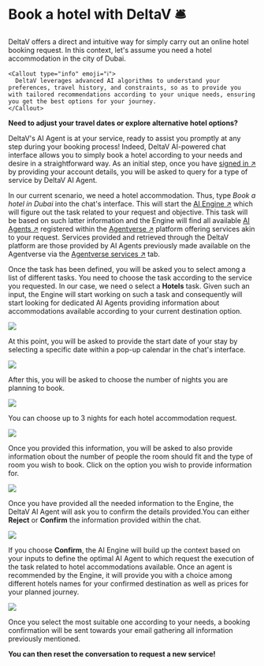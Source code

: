 
# Book a hotel with DeltaV 🛎

DeltaV offers a direct and intuitive way for simply carry out an online hotel booking request. In this context, let's assume you need a hotel accommodation in the city of Dubai.

    <Callout type="info" emoji="ℹ️">
      DeltaV leverages advanced AI algorithms to understand your preferences, travel history, and constraints, so as to provide you with tailored recommendations according to your unique needs, ensuring you get the best options for your journey.
    </Callout>

**Need to adjust your travel dates or explore alternative hotel options?**

DeltaV's AI Agent is at your service, ready to assist you promptly at any step during your booking process! Indeed, DeltaV AI-powered chat interface allows you to simply book a hotel according to your needs and desire in a straightforward way. As an initial step, once you have [signed in ↗️](/guides/deltav/deltav-chat-interface) by providing your account details, you will be asked to query for a type of service by DeltaV AI Agent.

In our current scenario, we need a hotel accommodation. Thus, type _Book a hotel in Dubai_ into the chat's interface. This will start the [AI Engine ↗️](/concepts/ai-engine/ai-engine-intro) which will figure out the task related to your request and objective. This task will be based on such latter information and the Engine will find all available [AI Agents ↗️](/concepts/agents/agents) registered within the [Agentverse ↗️](/concepts/agent-services/agentverse-intro) platform offering services akin to your request. Services provided and retrieved through the DeltaV platform are those provided by AI Agents previously made available on the Agentverse via the [Agentverse services ↗️](/guides/agentverse/registering-agent-services) tab.

Once the task has been defined, you will be asked you to select among a list of different tasks. You need to choose the task according to the service you requested. In our case, we need o select a **Hotels** task. Given such an input, the Engine will start working on such a task and consequently will start looking for dedicated AI Agents providing information about accommodations available according to your current destination option.

![](../../../src/images/deltav/hotel_booking_guide/hotel_booking_1.png)

At this point, you will be asked to provide the start date of your stay by selecting a specific date within a pop-up calendar in the chat's interface.

![](../../../src/images/deltav/hotel_booking_guide/hotel_booking_2.png)

After this, you will be asked to choose the number of nights you are planning to book.

![](../../../src/images/deltav/hotel_booking_guide/hotel_booking_3.png)

You can choose up to 3 nights for each hotel accommodation request.

![](../../../src/images/deltav/hotel_booking_guide/hotel_booking_4.png)

Once you provided this information, you will be asked to also provide information obout the number of people the room should fit and the type of room you wish to book. Click on the option you wish to provide information for.

![](../../../src/images/deltav/hotel_booking_guide/hotel_booking_5.png)

Once you have provided all the needed information to the Engine, the DeltaV AI Agent will ask you to confirm the details provided.You can either **Reject** or **Confirm** the information provided within the chat.

![](../../../src/images/deltav/hotel_booking_guide/hotel_booking_6.png)

If you choose **Confirm**, the AI Engine will build up the context based on your inputs to define the optimal AI Agent to which request the execution of the task related to hotel accommodations available. Once an agent is recommended by the Engine, it will provide you with a choice among different hotels names for your confirmed destination as well as prices for your planned journey.

![](../../../src/images/deltav/hotel_booking_guide/hotel_booking_7.png)

Once you select the most suitable one according to your needs, a booking confirmation will be sent towards your email gathering all information previously mentioned.

**You can then reset the conversation to request a new service!**
